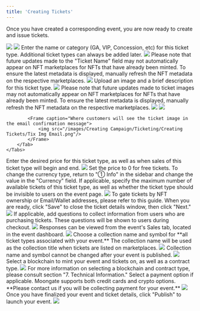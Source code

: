 ```yaml
---
title: 'Creating Tickets'
---
```


Once you have created a corresponding event, you are now ready to create and issue tickets.

<Steps>
  <Step title="Sign into the Moongate Merchant Portal">
  </Step>
  <Step title="Click "③ Tickets"">
    <img src="/images/Creating Campaign/Ticketing/Creating Tickets/3 Tix Location.png"/>
  </Step>
  <Step title="Click "Add Ticket"">
    <img src="/images/Creating Campaign/Ticketing/Creating Tickets/Add Tix Button Location.png"/>
  </Step>
  <Step title="Add Ticket Name/Tier">
    Enter the name or category (GA, VIP, Concession, etc) for this ticket type. Additional ticket types can always be added later.
    <img src="/images/Creating Campaign/Ticketing/Creating Tickets/Tix Name Field.png"/>
    <Warning>
        Please note that future updates made to the "Ticket Name" field may not automatically appear on NFT 
        marketplaces for NFTs that have already been minted. To ensure the latest metadata is displayed, 
        manually refresh the NFT metadata on the respective marketplaces.
    </Warning>
    <Frame caption="Where customers will see the different ticket types">
        <img src="images/Creating Campaign/Ticketing/Creating Tickets/Tix Type Location.png"/>
    </Frame>
  </Step>
  <Step title="Add Ticket Image and Description">
    Upload an image and a brief description for this ticket type.
    <img src="images/Creating Campaign/Ticketing/Creating Tickets/Add Tix Img and Desc.png"/>
    <Warning>
        Please note that future updates made to ticket images may not automatically appear on NFT 
        marketplaces for NFTs that have already been minted. To ensure the latest metadata is displayed,
        manually refresh the NFT metadata on the respective marketplaces.
    </Warning>
    <Tabs>
        <Tab title="Ticket Description">
            <Frame caption="Where customers will see the ticket description during checkout">
                <img src="images/Creating Campaign/Ticketing/Creating Tickets/Tix Desc Location.png"/>
            </Frame>
        </Tab>
        <Tab title="Ticket Image">
            <Frame caption="Where customers will see the ticket image when checking out">
                <img src="/images/Creating Campaign/Ticketing/Creating Tickets/Tix Img Checkout.png"/>
            </Frame>

            <Frame caption="Where customers will see the ticket image in the email confirmation message">
                <img src="/images/Creating Campaign/Ticketing/Creating Tickets/Tix Img Email.png"/>
            </Frame>
        </Tab>
    </Tabs>
  </Step>
  <Step title="Specify Ticket Price and Sales Period">
    Enter the desired price for this ticket type, as well as when sales of this ticket type will begin and end.
    <img src="/images/Creating Campaign/Ticketing/Creating Tickets/Tix Price Sales Period.png"/>
    <Info>
        Set the price to 0 for free tickets.
    </Info>
    <Info>
        To change the currency type, return to "① Info" in the sidebar and change the value in the "Currency" field.
    </Info>
  </Step>
  <Step title="Specify Advanced Options (Optional)">
    If applicable, specify the maximum number of available tickets of this ticket type, as well as whether the 
    ticket type should be invisible to users on the event page.
    <img src= "/images/Creating Campaign/Ticketing/Creating Tickets/Tix Price Sales Period.png"/>
    <Info>
        To gate tickets by NFT ownership or Email/Wallet addresses, please refer to this guide.
    </Info>
    When you are ready, click "Save" to close the ticket details window, then click "Next."
  </Step>
  <Step title="Add Questions (Optional)">
    <img src="/images/Creating Campaign/Ticketing/Creating Tickets/Add Qs.gif"/>
    If applicable, add questions to collect information from users who are purchasing tickets. These questions 
    will be shown to users during checkout.
    <img src="/images/Creating Campaign/Ticketing/Creating Tickets/Qs.png"/>
    Responses can be viewed from the event's Sales tab, located in the event dashboard.
    <img src="/images/Creating Campaign/Ticketing/Creating Tickets/Reponses.gif"/>
  </Step>
  <Step title="Specify Contract Settings and Payment Options">
    Choose a collection name and symbol for **all ticket types associated with your event.** The collection name will be used as the collection title when tickets are listed on marketplaces.
    <img src="/images/Creating Campaign/Ticketing/Creating Tickets/Contract Blank.png"/>
    <Warning>
        Collection name and symbol cannot be changed after your event is published.
    </Warning>
    <img src="/images/Creating Campaign/Ticketing/Creating Tickets/Collection Name OS Location.png"/>
    Select a blockchain to mint your event and tickets on, as well as a contract type.
    <img src="/images/Creating Campaign/Ticketing/Creating Tickets/Contract Filled.png"/>
    <Info>
        For more information on selecting a blockchain and contract type, please consult section "7. Technical Information."
    </Info>
    Select a payment option if applicable. Moongate supports both credit cards and crypto options. **Please contact us if you will be collecting payment for your event.**
    <img src="/images/Creating Campaign/Ticketing/Creating Tickets/Payment Options.png"/>
  </Step>
  <Step title="Publish Your Event">
    Once you have finalized your event and ticket details, click "Publish" to launch your event.
    <img src="/images/Creating Campaign/Ticketing/Creating Tickets/Publish Button Location.png"/>
  </Step>
</Steps>
